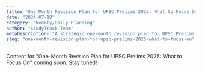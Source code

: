 ```yaml
---
title: "One-Month Revision Plan for UPSC Prelims 2025: What to Focus On"
date: "2024-07-18"
category: "Weekly/Daily Planning"
author: "StudyTrack Team"
metaDescription: "A strategic one-month revision plan for UPSC Prelims 2025. Identify key focus areas and optimize your final preparation phase."
slug: "one-month-revision-plan-for-upsc-prelims-2025-what-to-focus-on"
---
```


Content for "One-Month Revision Plan for UPSC Prelims 2025: What to Focus On" coming soon. Stay tuned!
